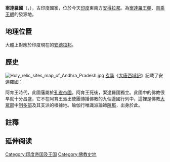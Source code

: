 '''案達羅國'''（{{lang-sa|Andhra}}，{{lang-pi|Andha}}），古印度國家，位於今天[[印度|印度]]東南方[[安得拉邦|安得拉邦]]。為[[案達羅王朝|案達羅王朝]]、[[百乘王朝|百乘王朝]]的發源地。
==地理位置==
大體上對應於印度現在的[[安德拉邦|安德拉邦]]。

==歷史==
[[File:Holy_relic_sites_map_of_Andhra_Pradesh.jpg|thumb]]
[[玄奘|玄奘]]《[[大唐西域記|大唐西域記]]》記載了安達羅國：{{Cquote|案達羅國。周三千餘里。國大都城周二十餘里。號{{link-en|瓶耆羅|Vengi}}。土地良沃稼穡豐盛。氣序溫暑風俗猛暴。語言辭調異中印度。至於文字軌則大同。伽藍二十餘所。僧徒三千餘人。天祠三十餘所。異道寔多。瓶耆羅城側不遠有大伽藍。伽藍前有石窣堵波。高數百尺。並阿折羅(唐言所行)阿羅漢之所建也。……所行羅漢伽藍西南不遠有窣堵波。無憂王之所建也。……所行羅漢伽藍西南行二十餘里至孤山。山嶺有石窣堵波。陳那(唐言授)菩薩於此作因明論。……<br />
至{{link-en|馱那羯磔迦國|Dharanikota}}(亦謂大安達邏國。南印度境)。馱那羯磔迦國。周六千餘里。國大都城周四十餘里。土地膏腴稼穡殷盛。荒野多邑居少。氣序溫暑人貌釐黑。性猛烈好學藝。伽藍鱗次荒蕪已甚。存者二十餘所。僧徒千餘人。並多習學[[大眾部|大眾部]]法<ref>《[[大慈恩寺三藏法師傳|大慈恩寺三藏法師傳]]》：「法師在其國逢二僧，一名蘇部底，二名蘇利耶，善解大眾部三藏，法師因就停數月，學大眾部《根本阿毘達摩》等論，彼亦依法師學大乘諸論，遂結志同，行巡禮聖迹。」</ref>。天祠百餘所。異道寔多。城東據山有弗婆勢羅(唐言東山)僧伽藍。城西據山有阿伐羅勢羅(唐言西山)僧伽藍。此國先王為佛建焉。奠川通徑疏崖峙閣。長廊步簷枕巖接岫。靈神警衛聖賢遊息。……城南不遠有大山巖。婆毘吠伽(唐言清辯)論師。住阿素洛宮。待見慈氏菩薩成佛之處。}}

阿育王時代，此國藩屬於[[孔雀帝國|孔雀帝國]]。阿育王死後，案達羅國獨立。此國中的佛教很早就十分昌盛，它不在阿育王派出使團傳播佛教的九個邊國行列中，這裡是佛教[[大眾部|大眾部]]中[[制多部|制多部]]及其支派的根據地。瑜伽行唯識派論師[[陳那|陳那]]，出身於此。

==註釋==
{{reflist}}

== 延伸阅读 ==
{{Wikisource further reading}}

{{摩诃婆罗多中的王国}}

[[Category:印度帝国及王国|Category:印度帝国及王国]]
[[Category:佛教史地|Category:佛教史地]]